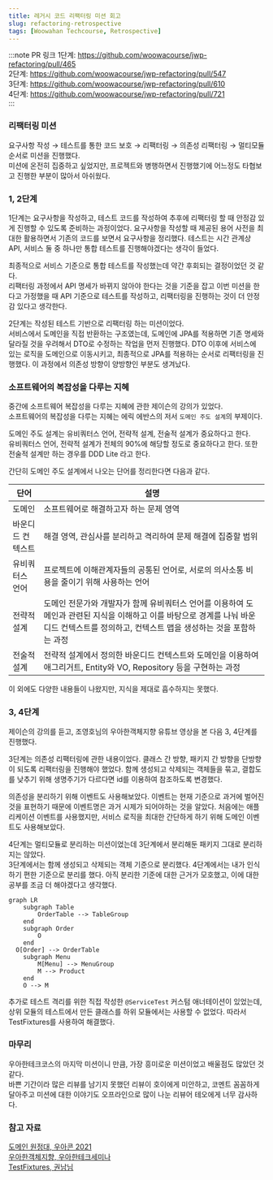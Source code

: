 ```yaml
---
title: 레거시 코드 리팩터링 미션 회고
slug: refactoring-retrospective
tags: [Woowahan Techcourse, Retrospective]
---
```


:::note PR 링크
1단계: https://github.com/woowacourse/jwp-refactoring/pull/465  
2단계: https://github.com/woowacourse/jwp-refactoring/pull/547  
3단계: https://github.com/woowacourse/jwp-refactoring/pull/610  
4단계: https://github.com/woowacourse/jwp-refactoring/pull/721  
:::

### 리팩터링 미션

요구사항 작성 → 테스트를 통한 코드 보호 → 리팩터링 → 의존성 리팩터링 → 멀티모듈 순서로 미션을 진행했다.  
미션에 온전히 집중하고 싶었지만, 프로젝트와 병행하면서 진행했기에 어느정도 타협보고 진행한 부분이 많아서 아쉬웠다.  

### 1, 2단계

1단계는 요구사항을 작성하고, 테스트 코드를 작성하여 추후에 리팩터링 할 때 안정감 있게 진행할 수 있도록 준비하는 과정이었다. 
요구사항을 작성할 때 제공된 용어 사전을 최대한 활용하면서 기존의 코드를 보면서 요구사항을 정리했다. 
테스트는 시간 관계상 API, 서비스 둘 중 하나만 통합 테스트를 진행해야겠다는 생각이 들었다. 

최종적으로 서비스 기준으로 통합 테스트를 작성했는데 약간 후회되는 결정이었던 것 같다.  
리팩터링 과정에서 API 명세가 바뀌지 않아야 한다는 것을 기준을 잡고 이번 미션을 한다고 가정했을 때 API 기준으로 테스트를 작성하고, 리팩터링을 진행하는 것이 더 안정감 있다고 생각한다.  

2단계는 작성된 테스트 기반으로 리팩터링 하는 미션이었다.  
서비스에서 도메인을 직접 반환하는 구조였는데, 도메인에 JPA를 적용하면 기존 명세와 달라질 것을 우려해서 DTO로 수정하는 작업을 먼저 진행했다. 
DTO 이후에 서비스에 있는 로직을 도메인으로 이동시키고, 최종적으로 JPA를 적용하는 순서로 리팩터링을 진행했다. 
이 과정에서 의존성 방향이 양방향인 부분도 생겨났다.  

### 소프트웨어의 복잡성을 다루는 지혜

중간에 소프트웨어 복잡성을 다루는 지혜에 관한 제이슨의 강의가 있었다.  
소프트웨어의 복잡성을 다루는 지혜는 에릭 에반스의 저서 `도메인 주도 설계`의 부제이다.  

도메인 주도 설계는 유비쿼터스 언어, 전략적 설계, 전술적 설계가 중요하다고 한다.  
유비쿼터스 언어, 전략적 설계가 전체의 90%에 해당할 정도로 중요하다고 한다. 또한 전술적 설계만 하는 경우를 DDD Lite 라고 한다.  

간단히 도메인 주도 설계에서 나오는 단어를 정리한다면 다음과 같다.  

| 단어 | 설명 |
| --- | --- |
| 도메인 | 소프트웨어로 해결하고자 하는 문제 영역 |
| 바운디드 컨텍스트 | 해결 영역, 관심사를 분리하고 격리하여 문제 해결에 집중할 범위 |
| 유비쿼터스 언어 | 프로젝트에 이해관계자들의 공통된 언어로, 서로의 의사소통 비용을 줄이기 위해 사용하는 언어 |
| 전략적 설계 | 도메인 전문가와 개발자가 함께 유비쿼터스 언어를 이용하여 도메인과 관련된 지식을 이해하고 이를 바탕으로 경계를 나눠 바운디드 컨텍스트를 정의하고, 컨텍스트 맵을 생성하는 것을 포함하는 과정 |
| 전술적 설계 | 전략적 설계에서 정의한 바운디드 컨텍스트와 도메인을 이용하여 애그리거트, Entity와 VO, Repository 등을 구현하는 과정 |

이 외에도 다양한 내용들이 나왔지만, 지식을 제대로 흡수하지는 못했다.  

### 3, 4단계

제이슨의 강의를 듣고, 조영호님의 우아한객체지향 유튜브 영상을 본 다음 3, 4단계를 진행했다.  

3단계는 의존성 리팩터링에 관한 내용이었다. 클래스 간 방향, 패키지 간 방향을 단방향이 되도록 리팩터링을 진행해야 했었다. 
함께 생성되고 삭제되는 객체들을 묶고, 결합도를 낮추기 위해 생명주기가 다르다면 id를 이용하여 참조하도록 변경했다.  

의존성을 분리하기 위해 이벤트도 사용해보았다. 이벤트는 현재 기준으로 과거에 벌어진 것을 표현하기 때문에 이벤트명은 과거 시제가 되어야하는 것을 알았다. 
처음에는 애플리케이션 이벤트를 사용했지만, 서비스 로직을 최대한 간단하게 하기 위해 도메인 이벤트도 사용해보았다.  

4단계는 멀티모듈로 분리하는 미션이었는데 3단계에서 분리해둔 패키지 그대로 분리하지는 않았다.  
3단계에서는 함께 생성되고 삭제되는 객체 기준으로 분리했다. 4단계에서는 내가 인식하기 편한 기준으로 분리를 했다. 
아직 분리한 기준에 대한 근거가 모호했고, 이에 대한 공부를 조금 더 해야겠다고 생각했다.  

```mermaid
graph LR
	subgraph Table
		OrderTable --> TableGroup
	end
	subgraph Order
		O
	end
  O[Order] --> OrderTable
	subgraph Menu
		M[Menu] --> MenuGroup
		M --> Product
	end
	O --> M
```

추가로 테스트 격리를 위한 직접 작성한 `@ServiceTest` 커스텀 애너테이션이 있었는데, 상위 모듈의 테스트에서 만든 클래스를 하위 모듈에서는 사용할 수 없었다. 
따라서 TestFixtures를 사용하여 해결했다.  

### 마무리

우아한테크코스의 마지막 미션이니 만큼, 가장 흥미로운 미션이었고 배울점도 많았던 것 같다.  
바쁜 기간이라 많은 리뷰를 남기지 못했던 리뷰이 호이에게 미안하고, 코멘트 꼼꼼하게 달아주고 미션에 대한 이야기도 오프라인으로 많이 나눈 리뷰어 테오에게 너무 감사하다. 


### 참고 자료

[도메인 원정대, 우아콘 2021](https://www.youtube.com/watch?v=kmUneexSxk0)  
[우아한객체지향, 우아한테크세미나](https://www.youtube.com/watch?v=dJ5C4qRqAgA)  
[TestFixtures, 권남님](https://kwonnam.pe.kr/wiki/gradle/testfixtures)

